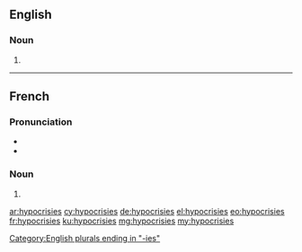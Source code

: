 ==English==

===Noun===
{{head|en|plural}}

# {{plural of|hypocrisy|lang=en}}

[[Category:English plurals ending in "-ies"]]

----

==French==

===Pronunciation===
* {{IPA|/i.pɔ.kʁi.zi/|lang=fr}}
* {{homophones|lang=fr|hypocrisie}}

===Noun===
{{head|fr|plural|g=f-p}}

# {{plural of|hypocrisie|lang=fr}}

[[ar:hypocrisies]]
[[cy:hypocrisies]]
[[de:hypocrisies]]
[[el:hypocrisies]]
[[eo:hypocrisies]]
[[fr:hypocrisies]]
[[ku:hypocrisies]]
[[mg:hypocrisies]]
[[my:hypocrisies]]